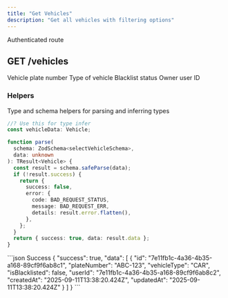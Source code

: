 ```yaml
---
title: "Get Vehicles"
description: "Get all vehicles with filtering options"
---
```


<Info>Authenticated route</Info>
## GET /vehicles

<ResponseField name="filters" type="Vehicle Query Object">
  <Expandable title="Filters">
    <ResponseField name="plateNumber" type="string">
      Vehicle plate number
    </ResponseField>
    <ResponseField name="vehicleType" type="string">
      Type of vehicle
    </ResponseField>
    <ResponseField name="isBlacklisted" type="boolean">
      Blacklist status
    </ResponseField>
    <ResponseField name="userId" type="string">
      Owner user ID
    </ResponseField>
  </Expandable>
</ResponseField>

### Helpers

Type and schema helpers for parsing and inferring types

```ts Vehicle
//? Use this for type infer
const vehicleData: Vehicle;
```

```ts selectVehicleSchema
function parse(
  schema: ZodSchema<selectVehicleSchema>,
  data: unknown
): TResult<Vehicle> {
  const result = schema.safeParse(data);
  if (!result.success) {
    return {
      success: false,
      error: {
        code: BAD_REQUEST_STATUS,
        message: BAD_REQUEST_ERR,
        details: result.error.flatten(),
      },
    };
  }
  return { success: true, data: result.data };
}
```

<ResponseExample>
```json Success
{
    "success": true,
    "data": [
        {
            "id": "7e11fb1c-4a36-4b35-a168-89cf9f6ab8c1",
            "plateNumber": "ABC-123",
            "vehicleType": "CAR",
            "isBlacklisted": false,
            "userId": "7e11fb1c-4a36-4b35-a168-89cf9f6ab8c2",
            "createdAt": "2025-09-11T13:38:20.424Z",
            "updatedAt": "2025-09-11T13:38:20.424Z"
        }
    ]
}
```
</ResponseExample>
